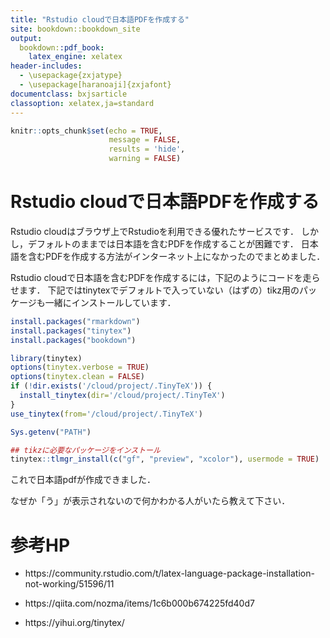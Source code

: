 ```yaml
--- 
title: "Rstudio cloudで日本語PDFを作成する"
site: bookdown::bookdown_site
output:
  bookdown::pdf_book:
    latex_engine: xelatex
header-includes: 
  - \usepackage{zxjatype} 
  - \usepackage[haranoaji]{zxjafont} 
documentclass: bxjsarticle
classoption: xelatex,ja=standard
---
```


```r
knitr::opts_chunk$set(echo = TRUE,
                      message = FALSE,
                      results = 'hide',
                      warning = FALSE)
```

# Rstudio cloudで日本語PDFを作成する

Rstudio cloudはブラウザ上でRstudioを利用できる優れたサービスです．
しかし，デフォルトのままでは日本語を含むPDFを作成することが困難です．
日本語を含むPDFを作成する方法がインターネット上になかったのでまとめました．

Rstudio cloudで日本語を含むPDFを作成するには，下記のようにコードを走らせます．
下記ではtinytexでデフォルトで入っていない（はずの）tikz用のパッケージも一緒にインストールしています．


```r
install.packages("rmarkdown")
install.packages("tinytex")
install.packages("bookdown")
```

```r
library(tinytex)
options(tinytex.verbose = TRUE)
options(tinytex.clean = FALSE)
if (!dir.exists('/cloud/project/.TinyTeX')) {
  install_tinytex(dir='/cloud/project/.TinyTeX')
}
use_tinytex(from='/cloud/project/.TinyTeX')

Sys.getenv("PATH")

## tikzに必要なパッケージをインストール
tinytex::tlmgr_install(c("gf", "preview", "xcolor"), usermode = TRUE)
```

これで日本語pdfが作成できました．

なぜか「う」が表示されないので何かわかる人がいたら教えて下さい．

# 参考HP

- https://community.rstudio.com/t/latex-language-package-installation-not-working/51596/11

- https://qiita.com/nozma/items/1c6b000b674225fd40d7

- https://yihui.org/tinytex/
